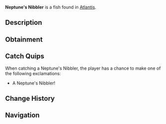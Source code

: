 {{FishInfobox
|image          = Neptune's Nibbler.png
|rarity         = Common
|sea            = First Sea
|location       = [[Atlantis]]
|sublocation    = 
|sources        = Fishing Rod
|radar_location = 
|xp             = 30
|weather        = Clear
|time           = Day
|season         = Spring, Summer
|bait           = Seaweed
|base_weight    = 1.5
|base_value     = 45
|weight_range   = 1
|base_chance    = 85
|base_resil     = 90
}}
'''Neptune's Nibbler''' is a {{Rarity|Common}} fish found in [[Atlantis]].

== Description ==
{{Description|These small, vibrant fish are known for nibbling on the enchanted coral that grows in the ethereal abyss. Their diet gives them a slight blue glow at night.|Bestiary Entry}}

== Obtainment ==
{{Description|Ethereal Abyss Pool|Bestiary Hint}}
{{Fish Availability|
Atlantis/Ethereal Abyss
|top_rods      = 
Leviathan's Fang Rod\184397.82\0;
Trident Rod\177779.92\13682.3;
Free Spirit Rod\175958.32\13665.54;
Azure Of Lagoon\169002.38\19099.9;
No-Life Rod\167662.92\19651.62;
Flimsy Rod\118348.5\18258.18;
Training Rod\131892.17\20119.08;
Long Rod\139709.42\16587.83;
Nocturnal Rod\94106.84\76749.35;
Fast Rod\151305.85\19759.11;
Seraphic Rod\156919.01\19574.26;
Challenger's Rod\157314.03\17916.56;
Depthseeker Rod\156164.13\16545.87;
Rod Of The Forgotten Fang\154829.02\17874.05;
Verdant Shear Rod\154720.35\17581.57;
Blazebringer Rod\154628.51\17322.22;
Zeus Rod\154487.88\17407.39;
Ethereal Prism Rod\153769.44\0;
Rod Of The Depths\153633.63\16283.68;
Rod Of The Exalted One\152314.97\0;
Avalanche Rod\149317.39\15376.56;
Volcanic Rod\148968.46\16816.05;
Steady Rod\72969.07\8696.05
|recommended   = Trident Rod
}}

== Catch Quips ==
When catching a Neptune's Nibbler, the player has a chance to make one of the following exclamations:
* A Neptune's Nibbler!

== Change History ==
{{Change History|{{subst:Current Version}}}}

== Navigation ==
{{Fish Navbox|Atlantis}}